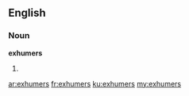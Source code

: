 ==English==

===Noun===
'''exhumers'''

# {{plural of|exhumer}}

[[ar:exhumers]]
[[fr:exhumers]]
[[ku:exhumers]]
[[my:exhumers]]